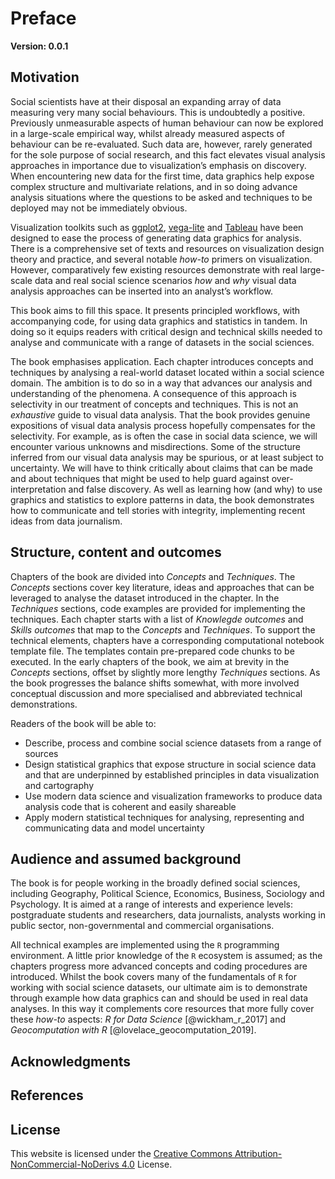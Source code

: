 # Preface {.unnumbered}

**Version:	0.0.1**

## Motivation {.unnumbered}

Social scientists have at their disposal an expanding array of data measuring very many social behaviours. This is undoubtedly a positive. Previously unmeasurable aspects of human behaviour can now be explored in a large-scale empirical way, whilst already measured aspects of behaviour can be re-evaluated. Such data are, however, rarely generated for the sole purpose of social research, and this fact elevates visual analysis approaches in importance due to visualization's emphasis on discovery. When encountering new data for the first time, data graphics help expose complex structure and multivariate relations, and in so doing advance analysis situations where  the questions to be asked and techniques to be deployed may not be immediately obvious.

Visualization toolkits such as [ggplot2](), [vega-lite]() and [Tableau]() have been designed to ease the process of generating data graphics for analysis. There is a comprehensive set of texts and resources on visualization design theory and practice, and several notable *how-to* primers on visualization. However, comparatively few existing resources demonstrate with real large-scale data and real social science scenarios *how* and *why* visual data analysis approaches can be inserted into an analyst's workflow.


This book aims to fill this space. It presents principled workflows, with accompanying code, for using data graphics and statistics in tandem. In doing so it equips readers with critical design and technical skills needed to analyse and communicate with a range of datasets in the social sciences.

The book emphasises application. Each chapter introduces concepts and techniques by analysing a real-world dataset located within a social science domain. The ambition is to do so in a way that advances our analysis and understanding of the phenomena. A consequence of this approach is selectivity in our treatment of concepts and techniques. This is not an *exhaustive* guide to visual data analysis.  That the book provides genuine expositions of visual data analysis process hopefully compensates for the selectivity. For example, as is often the case in social data science, we will encounter various unknowns and misdirections. Some of the structure inferred from our visual data analysis may be spurious, or at least subject to uncertainty. We will have to think critically about claims that can be made and about techniques that might be used to help guard against over-interpretation and false discovery. As well as learning how (and why) to use graphics and statistics to explore patterns in data, the book demonstrates how to communicate and tell stories with integrity, implementing recent ideas from data journalism.

## Structure, content and outcomes {.unnumbered}

Chapters of the book are divided into *Concepts* and *Techniques*. The *Concepts* sections cover key literature, ideas and approaches that can be leveraged to analyse the dataset introduced in the chapter. In the *Techniques* sections, code examples are provided for implementing the techniques. Each chapter starts with a list of *Knowlegde outcomes* and *Skills outcomes* that map to the *Concepts* and *Techniques*. To support the technical elements, chapters have a corresponding computational notebook template file. The templates contain pre-prepared code chunks to be executed. In the early chapters of the book, we aim at brevity in the *Concepts* sections, offset by slightly more lengthy *Techniques* sections. As the book progresses the  balance shifts somewhat, with more involved conceptual discussion and more specialised and abbreviated technical demonstrations.

<!-- Chapters are also accompanied, via the  Appendices, with *Tasks* for readers to complete in order to test learning. Some tasks are technical and require code to be written;  some are more conceptual. To support these tasks, each chapter has a corresponding computational notebook template file. The templates contain pre-prepared code chunks to be executed. As the book progresses, the amount of pre-prepared code in the templates reduces and readers must contribute more code of their own. -->

Readers of the book will be able to:

* Describe, process and combine social science datasets from a range of sources
* Design statistical graphics that expose structure in social science data and that are underpinned by established principles in data visualization and cartography
* Use modern data science and visualization frameworks to produce data analysis code that is coherent and easily shareable
* Apply modern statistical techniques for analysing, representing and communicating data and model uncertainty

## Audience and assumed background  {.unnumbered}

The book is for people working in the broadly defined social sciences, including Geography, Political Science, Economics, Business, Sociology and Psychology. It is aimed at a range of interests and experience levels: postgraduate students and researchers, data journalists, analysts working in public sector, non-governmental and commercial organisations.

All technical examples are implemented using the `R` programming environment. A little prior knowledge of the `R` ecosystem is assumed; as the chapters progress more advanced concepts and coding procedures are introduced. Whilst the book covers many of the fundamentals of `R` for working with social science datasets, our ultimate aim is to demonstrate through example how data graphics can and should be used in real data analyses. In this way it complements core resources that more fully cover these *how-to* aspects: *R for Data Science* [@wickham_r_2017] and *Geocomputation with R* [@lovelace_geocomputation_2019].




## Acknowledgments


## References



## License

This website is licensed under the [Creative Commons Attribution-NonCommercial-NoDerivs 4.0](https://creativecommons.org/licenses/by-nc-nd/4.0/) License.
